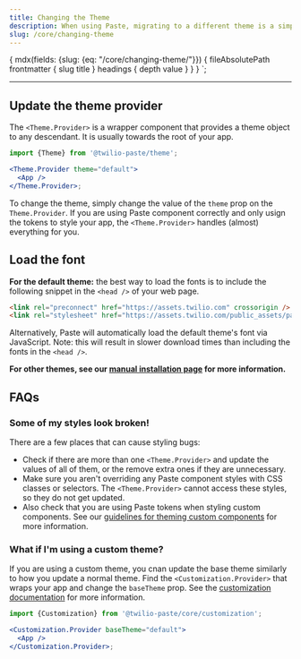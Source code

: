 ```yaml
---
title: Changing the Theme
description: When using Paste, migrating to a different theme is a simple two step process.
slug: /core/changing-theme
---
```



  {
    mdx(fields: {slug: {eq: "/core/changing-theme/"}}) {
      fileAbsolutePath
      frontmatter {
        slug
        title
      }
      headings {
        depth
        value
      }
    }
  }
`;

<ComponentHeader
  name={props.pageContext.frontmatter.title}
  description={props.pageContext.frontmatter.description}
  categoryRoute={SidebarCategoryRoutes.CORE}
/>

---

 <contentwrapper>

<PageAside data={props.data.mdx} />

<content>

## Update the theme provider

The `<Theme.Provider>` is a wrapper component that provides a theme object to any descendant. It is usually towards the root of your app.

```jsx
import {Theme} from '@twilio-paste/theme';

<Theme.Provider theme="default">
  <App />
</Theme.Provider>;
```

To change the theme, simply change the value of the `theme` prop on the `Theme.Provider`. If you are using Paste component correctly and only usign the tokens to style your app, the `<Theme.Provider>` handles (almost) everything for you.

## Load the font

**For the default theme:** the best way to load the fonts is to include the following snippet in the `<head />` of your web page.

```html
<link rel="preconnect" href="https://assets.twilio.com" crossorigin />
<link rel="stylesheet" href="https://assets.twilio.com/public_assets/paste-fonts/main-1.2.0/fonts.css" />
```

Alternatively, Paste will automatically load the default theme's font via JavaScript. Note: this will result in slower download times than including the fonts in the `<head />`.

**For other themes, see our [manual installation page](/getting-started/manual-installation/#how-to-load-the-right-font) for more information.**

## FAQs

### Some of my styles look broken!

There are a few places that can cause styling bugs:

- Check if there are more than one `<Theme.Provider>` and update the values of all of them, or the remove extra ones if they are unnecessary.
- Make sure you aren't overriding any Paste component styles with CSS classes or selectors. The `<Theme.Provider>` cannot access these styles, so they do not get updated.
- Also check that you are using Paste tokens when styling custom components. See our [guidelines for theming custom components](/tokens/theme-package/#using-tokens-in-custom-components) for more information.

### What if I'm using a custom theme?

If you are using a custom theme, you cnan update the base theme similarly to how you update a normal theme. Find the `<Customization.Provider>` that wraps your app and change the `baseTheme` prop. See the [customization documentation](/customization/customization-provider/) for more information.

```jsx
import {Customization} from '@twilio-paste/core/customization';

<Customization.Provider baseTheme="default">
  <App />
</Customization.Provider>;
```

</content>
</contentwrapper>
